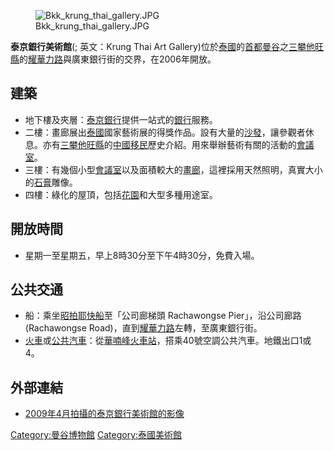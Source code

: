 [[File:Bkk_krung_thai_gallery.JPG|thumb]]

'''泰京銀行美術館'''({{lang-th|หอศิลป์กรุงไทย}}; 英文：Krung Thai Art Gallery)位於[[泰國|泰國]]的[[首都|首都]][[曼谷|曼谷]]之[[三攀他旺縣|三攀他旺縣]]的[[耀華力路|耀華力路]]與廣東銀行街的交界，在2006年開放。

== 建築 ==
* 地下樓及夾層：[[泰京銀行|泰京銀行]]提供一站式的[[銀行|銀行]]服務。
* 二樓：畫廊展出[[泰國|泰國]]國家藝術展的得獎作品。設有大量的[[沙發|沙發]]，讓參觀者休息。亦有[[三攀他旺縣|三攀他旺縣]]的[[中國|中國]][[移民|移民]]歷史介紹。用來舉辦藝術有關的活動的[[會議室|會議室]]。 
* 三樓：有幾個小型[[會議室|會議室]]以及面積較大的[[畫廊|畫廊]]，這裡採用天然照明，真實大小的[[石膏|石膏]]雕像。 
* 四樓：綠化的屋頂，包括[[花園|花園]]和大型多種用途室。

== 開放時間 ==
* 星期一至星期五，早上8時30分至下午4時30分，免費入場。

== 公共交通 ==
* 船：乘坐[[昭拍耶快船|昭拍耶快船]]至「公司廊梯頭 Rachawongse Pier」，沿公司廊路(Rachawongse Road)，直到[[耀華力路|耀華力路]]左轉，至廣東銀行街。
* [[火車|火車]]或[[公共汽車|公共汽車]]：從[[華喃峰火車站|華喃峰火車站]]，搭乘40號空調公共汽車。地鐵出口1或4。

== 外部連結 ==
* [http://www.youtube.com/watch?v=mhGEIPXtGQU 2009年4月拍攝的泰京銀行美術館的影像] {{Wayback|url=http://www.youtube.com/watch?v=mhGEIPXtGQU |date=20190123023953 }}

[[Category:曼谷博物館|Category:曼谷博物館]]
[[Category:泰國美術館|Category:泰國美術館]]